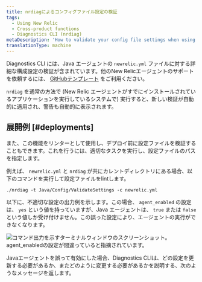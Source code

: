 ```yaml
---
title: nrdiagによるコンフィグファイル設定の検証
tags:
  - Using New Relic
  - Cross-product functions
  - Diagnostics CLI (nrdiag)
metaDescription: 'How to validate your config file settings when using New Relic Diagnostics (nrdiag); for example, with deployments.'
translationType: machine
---
```


Diagnostics CLI には、Java エージェントの `newrelic.yml` ファイルに対する詳細な構成設定の検証が含まれています。他のNew Relicエージェントのサポートを依頼するには、 [GitHubテンプレート](https://github.com/newrelic/newrelic-diagnostics-cli/issues/new?assignees=&labels=enhancement%2C+needs-triage&template=enhancement.md&title=) をご利用ください。

`nrdiag` を通常の方法で (New Relic エージェントがすでにインストールされているアプリケーションを実行しているシステムで) 実行すると、新しい検証が自動的に適用され、警告も自動的に表示されます。

## 展開例 [#deployments]

また、この機能をリンターとして使用し、デプロイ前に設定ファイルを検証することもできます。これを行うには、適切なタスクを実行し、設定ファイルのパスを指定します。

例えば、 `newrelic.yml` と `nrdiag` が共にカレントディレクトリにある場合、以下のコマンドを実行して設定ファイルをlintします。

```
./nrdiag -t Java/Config/ValidateSettings -c newrelic.yml
```

以下に、不適切な設定の出力例を示します。この場合、 `agent_enabled` の設定は、 `yes` という値を持っていますが、Java エージェントは、 `true` または `false` という値しか受け付けません。この誤った設定により、エージェントの実行ができなくなります。

![コマンド出力を示すターミナルウィンドウのスクリーンショット。agent_enabledの設定が間違っていると指摘されています。](./images/agent_enabled.png "agent_enabled.png")

<figcaption>
  Javaエージェントを誤って有効にした場合、Diagnostics CLIは、どの設定を更新する必要があるか、またどのように変更する必要があるかを説明する、次のようなメッセージを返します。
</figcaption>